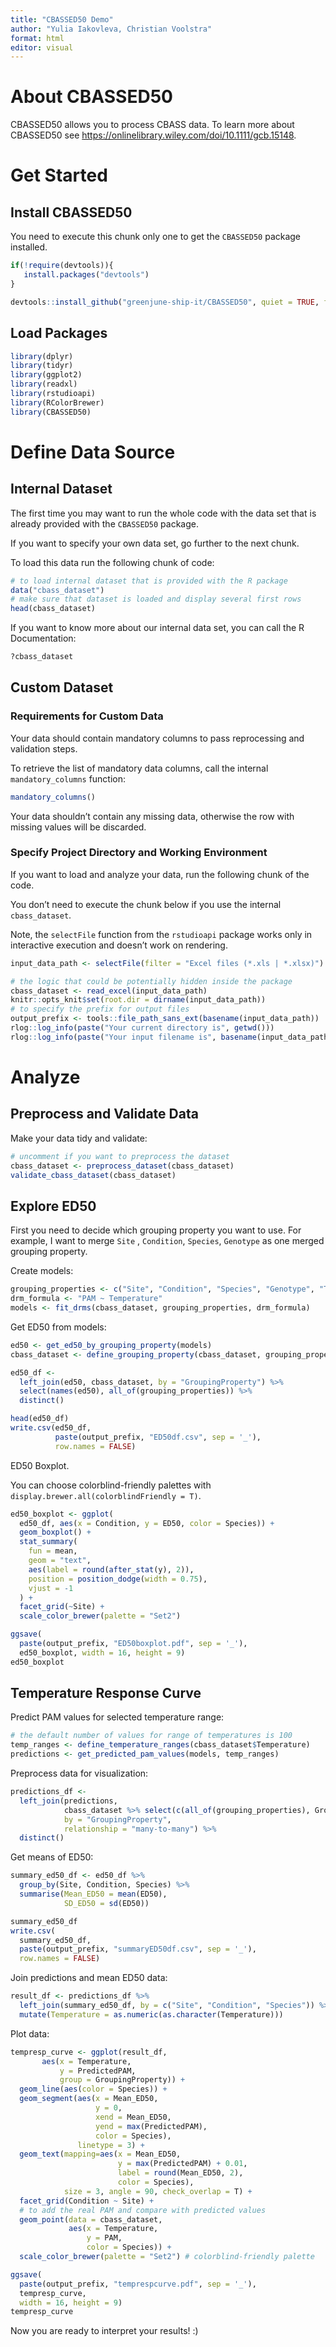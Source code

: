 ```yaml
---
title: "CBASSED50 Demo"
author: "Yulia Iakovleva, Christian Voolstra"
format: html
editor: visual
---
```


# About CBASSED50

CBASSED50 allows you to process CBASS data. To learn more about CBASSED50 see <https://onlinelibrary.wiley.com/doi/10.1111/gcb.15148>.

# Get Started

## Install CBASSED50

You need to execute this chunk only one to get the `CBASSED50` package installed.

```r
if(!require(devtools)){
   install.packages("devtools")
}

devtools::install_github("greenjune-ship-it/CBASSED50", quiet = TRUE, force = TRUE)
```

## Load Packages

```r
library(dplyr)
library(tidyr)
library(ggplot2)
library(readxl)
library(rstudioapi)
library(RColorBrewer)
library(CBASSED50)
```

# Define Data Source

## Internal Dataset

The first time you may want to run the whole code with the data set that is already provided with the `CBASSED50` package.

If you want to specify your own data set, go further to the next chunk.

To load this data run the following chunk of code:

```r
# to load internal dataset that is provided with the R package
data("cbass_dataset")
# make sure that dataset is loaded and display several first rows
head(cbass_dataset)
```

If you want to know more about our internal data set, you can call the R Documentation:

```r
?cbass_dataset
```

## Custom Dataset

### Requirements for Custom Data

Your data should contain mandatory columns to pass reprocessing and validation steps.

To retrieve the list of mandatory data columns, call the internal `mandatory_columns` function:

```r
mandatory_columns()
```

Your data shouldn't contain any missing data, otherwise the row with missing values will be discarded.

### Specify Project Directory and Working Environment

If you want to load and analyze your data, run the following chunk of the code.

You don't need to execute the chunk below if you use the internal `cbass_dataset`.

Note, the `selectFile` function from the `rstudioapi` package works only in interactive execution and doesn't work on rendering.

```r
input_data_path <- selectFile(filter = "Excel files (*.xls | *.xlsx)")

# the logic that could be potentially hidden inside the package
cbass_dataset <- read_excel(input_data_path)
knitr::opts_knit$set(root.dir = dirname(input_data_path))
# to specify the prefix for output files
output_prefix <- tools::file_path_sans_ext(basename(input_data_path))
rlog::log_info(paste("Your current directory is", getwd()))
rlog::log_info(paste("Your input filename is", basename(input_data_path)))
```

# Analyze

## Preprocess and Validate Data

Make your data tidy and validate:

```r
# uncomment if you want to preprocess the dataset
cbass_dataset <- preprocess_dataset(cbass_dataset)
validate_cbass_dataset(cbass_dataset)
```

## Explore ED50

First you need to decide which grouping property you want to use. For example, I want to merge `Site` , `Condition`, `Species`, `Genotype` as one merged grouping property.

Create models:

```r
grouping_properties <- c("Site", "Condition", "Species", "Genotype", "Timepoint")
drm_formula <- "PAM ~ Temperature"
models <- fit_drms(cbass_dataset, grouping_properties, drm_formula)
```

Get ED50 from models:

```r
ed50 <- get_ed50_by_grouping_property(models)
cbass_dataset <- define_grouping_property(cbass_dataset, grouping_properties)

ed50_df <- 
  left_join(ed50, cbass_dataset, by = "GroupingProperty") %>%
  select(names(ed50), all_of(grouping_properties)) %>%
  distinct()

head(ed50_df)
write.csv(ed50_df,
          paste(output_prefix, "ED50df.csv", sep = '_'),
          row.names = FALSE)
```

ED50 Boxplot.

You can choose colorblind-friendly palettes with `display.brewer.all(colorblindFriendly = T)`.

```r
ed50_boxplot <- ggplot(
  ed50_df, aes(x = Condition, y = ED50, color = Species)) +
  geom_boxplot() + 
  stat_summary(
    fun = mean, 
    geom = "text", 
    aes(label = round(after_stat(y), 2)),
    position = position_dodge(width = 0.75),
    vjust = -1
  ) +
  facet_grid(~Site) +
  scale_color_brewer(palette = "Set2")

ggsave(
  paste(output_prefix, "ED50boxplot.pdf", sep = '_'),
  ed50_boxplot, width = 16, height = 9)
ed50_boxplot
```

## Temperature Response Curve

Predict PAM values for selected temperature range:

```r
# the default number of values for range of temperatures is 100
temp_ranges <- define_temperature_ranges(cbass_dataset$Temperature)
predictions <- get_predicted_pam_values(models, temp_ranges)
```

Preprocess data for visualization:

```r
predictions_df <- 
  left_join(predictions,
            cbass_dataset %>% select(c(all_of(grouping_properties), GroupingProperty)),
            by = "GroupingProperty",
            relationship = "many-to-many") %>%
  distinct()
```

Get means of ED50:

```r
summary_ed50_df <- ed50_df %>%
  group_by(Site, Condition, Species) %>%
  summarise(Mean_ED50 = mean(ED50),
            SD_ED50 = sd(ED50))

summary_ed50_df
write.csv(
  summary_ed50_df,
  paste(output_prefix, "summaryED50df.csv", sep = '_'),
  row.names = FALSE)
```

Join predictions and mean ED50 data:

```r
result_df <- predictions_df %>%
  left_join(summary_ed50_df, by = c("Site", "Condition", "Species")) %>%
  mutate(Temperature = as.numeric(as.character(Temperature)))
```

Plot data:

```r
tempresp_curve <- ggplot(result_df,
       aes(x = Temperature,
           y = PredictedPAM,
           group = GroupingProperty)) +
  geom_line(aes(color = Species)) +
  geom_segment(aes(x = Mean_ED50,
                   y = 0,
                   xend = Mean_ED50,
                   yend = max(PredictedPAM),
                   color = Species),
               linetype = 3) +
  geom_text(mapping=aes(x = Mean_ED50,
                        y = max(PredictedPAM) + 0.01,
                        label = round(Mean_ED50, 2),
                        color = Species),
            size = 3, angle = 90, check_overlap = T) +
  facet_grid(Condition ~ Site) +
  # to add the real PAM and compare with predicted values
  geom_point(data = cbass_dataset,
             aes(x = Temperature,
                 y = PAM,
                 color = Species)) +
  scale_color_brewer(palette = "Set2") # colorblind-friendly palette

ggsave(
  paste(output_prefix, "temprespcurve.pdf", sep = '_'),
  tempresp_curve,
  width = 16, height = 9)
tempresp_curve
```

Now you are ready to interpret your results! :)
